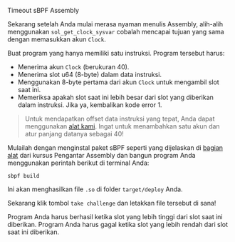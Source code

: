
<ChallengeTitle>Timeout sBPF Assembly</ChallengeTitle>

Sekarang setelah Anda mulai merasa nyaman menulis Assembly, alih-alih menggunakan `sol_get_clock_sysvar` cobalah mencapai tujuan yang sama dengan memasukkan akun `Clock`.

Buat program yang hanya memiliki satu instruksi. Program tersebut harus:
- Menerima akun `Clock` (berukuran 40).
- Menerima slot u64 (8-byte) dalam data instruksi.
- Menggunakan 8-byte pertama dari akun `Clock` untuk mengambil slot saat ini.
- Memeriksa apakah slot saat ini lebih besar dari slot yang diberikan dalam instruksi. Jika ya, kembalikan kode error 1.

> Untuk mendapatkan offset data instruksi yang tepat, Anda dapat menggunakan [alat kami](https://sbpf.xyz). Ingat untuk menambahkan satu akun dan atur panjang datanya sebagai 40!

Mulailah dengan menginstal paket sBPF seperti yang dijelaskan di [bagian alat](/id/courses/introduction-to-assembly/tooling) dari kursus Pengantar Assembly dan bangun program Anda menggunakan perintah berikut di terminal Anda:

```
sbpf build
```

Ini akan menghasilkan file `.so` di folder `target/deploy` Anda.

Sekarang klik tombol `take challenge` dan letakkan file tersebut di sana!

<RequirementList>
  <Requirement title="Tantangan 1: Menguji Timeout">
    Program Anda harus berhasil ketika slot yang lebih tinggi dari slot saat ini diberikan.
  </Requirement>

  <Requirement title="Tantangan 2: Menguji Kegagalan Timeout">
    Program Anda harus gagal ketika slot yang lebih rendah dari slot saat ini diberikan.
  </Requirement>
</RequirementList>
